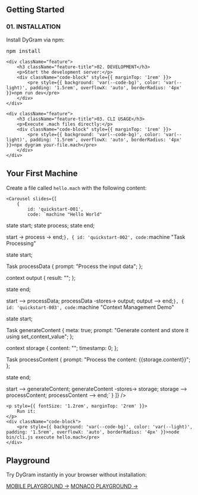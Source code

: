
<PageLayout title="Quick Start">

## Getting Started

<div className="feature-grid">
    <div className="feature">
        <h3 className="feature-title">01. INSTALLATION</h3>
        <p>Install DyGram via npm:</p>
        <div className="code-block" style={{ marginTop: '1rem' }}>
            <pre style={{ background: 'var(--code-bg)', color: 'var(--light)', padding: '1.5rem', overflowX: 'auto', borderRadius: '4px' }}>npm install</pre>
        </div>
    </div>

    <div className="feature">
        <h3 className="feature-title">02. DEVELOPMENT</h3>
        <p>Start the development server:</p>
        <div className="code-block" style={{ marginTop: '1rem' }}>
            <pre style={{ background: 'var(--code-bg)', color: 'var(--light)', padding: '1.5rem', overflowX: 'auto', borderRadius: '4px' }}>npm run dev</pre>
        </div>
    </div>

    <div className="feature">
        <h3 className="feature-title">03. CLI USAGE</h3>
        <p>Execute .mach files directly:</p>
        <div className="code-block" style={{ marginTop: '1rem' }}>
            <pre style={{ background: 'var(--code-bg)', color: 'var(--light)', padding: '1.5rem', overflowX: 'auto', borderRadius: '4px' }}>npx dygram your-file.mach</pre>
        </div>
    </div>
</div>

<div style={{ marginTop: '4rem' }}>
    <h2 className="section-title" style={{ fontSize: '2rem' }}>Your First Machine</h2>
    <p style={{ fontSize: '1.2rem', marginBottom: '2rem' }}>
        Create a file called <code>hello.mach</code> with the following content:
    </p>

    <Carousel slides={[
        {
            id: 'quickstart-001',
            code: `machine "Hello World"

state start;
state process;
state end;

start -> process -> end;`
        },
        {
            id: 'quickstart-002',
            code: `machine "Task Processing"

state start;

Task processData {
  prompt: "Process the input data";
};

context output {
  result<string>: "";
};

state end;

start --> processData;
processData -stores-> output;
output --> end;`
        },
        {
            id: 'quickstart-003',
            code: `machine "Context Management Demo"

state start;

Task generateContent {
  meta: true;
  prompt: "Generate content and store it using set_context_value";
};

context storage {
  content<string>: "";
  timestamp<number>: 0;
};

Task processContent {
  prompt: "Process the content: {{storage.content}}";
};

state end;

start --> generateContent;
generateContent -stores-> storage;
storage --> processContent;
processContent --> end;`
        }
    ]} />

    <p style={{ fontSize: '1.2rem', marginTop: '2rem' }}>
        Run it:
    </p>
    <div className="code-block">
        <pre style={{ background: 'var(--code-bg)', color: 'var(--light)', padding: '1.5rem', overflowX: 'auto', borderRadius: '4px' }}>node bin/cli.js execute hello.mach</pre>
    </div>
</div>

<div style={{ marginTop: '4rem' }}>
    <h2 className="section-title" style={{ fontSize: '2rem' }}>Playground</h2>
    <p style={{ fontSize: '1.2rem', marginBottom: '2rem' }}>
        Try DyGram instantly in your browser without installation:
    </p>
    <a href="playground-mobile.html" className="btn">MOBILE PLAYGROUND →</a>
    <a href="playground.html" className="btn btn-secondary" style={{ marginLeft: '12px', background: '#3e3e42' }}>MONACO PLAYGROUND →</a>
</div>

</PageLayout>
